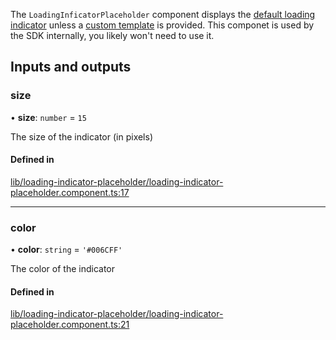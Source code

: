 The `LoadingInficatorPlaceholder` component displays the [default loading indicator](./LoadingIndicatorComponent.mdx) unless a [custom template](../services/CustomTemplatesService.mdx) is provided. This componet is used by the SDK internally, you likely won't need to use it.

[//]: # "Start of generated content"
## Inputs and outputs 


### size

• **size**: `number` = `15`

The size of the indicator (in pixels)

#### Defined in

[lib/loading-indicator-placeholder/loading-indicator-placeholder.component.ts:17](https://github.com/GetStream/stream-chat-angular/blob/0011c56/projects/stream-chat-angular/src/lib/loading-indicator-placeholder/loading-indicator-placeholder.component.ts#L17)

___

### color

• **color**: `string` = `'#006CFF'`

The color of the indicator

#### Defined in

[lib/loading-indicator-placeholder/loading-indicator-placeholder.component.ts:21](https://github.com/GetStream/stream-chat-angular/blob/0011c56/projects/stream-chat-angular/src/lib/loading-indicator-placeholder/loading-indicator-placeholder.component.ts#L21)

[//]: # "End of generated content"
